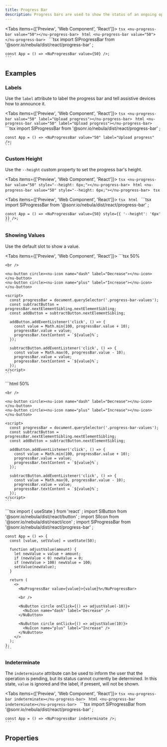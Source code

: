 ```yaml
---
title: Progress Bar
description: Progress bars are used to show the status of an ongoing operation.
---
```



<Tabs items={['Preview', 'Web Component', 'React']}>
  <Tab value="Preview">
    ```tsx
    <nu-progress-bar value="50"></nu-progress-bar>
    ```
  </Tab>
  <Tab value="Web Component">
    ```html
    <nu-progress-bar value="50"></nu-progress-bar>
    ```
  </Tab>
  <Tab value="React">
    ```tsx
    import SlProgressBar from '@sonr.io/nebula/dist/react/progress-bar'
    ;
    
    const App = () => <NuProgressBar value={50} />;
    ```
  </Tab>
</Tabs>

## Examples

### Labels

Use the `label` attribute to label the progress bar and tell assistive devices how to announce it.

<Tabs items={['Preview', 'Web Component', 'React']}>
  <Tab value="Preview">
    ```tsx
    <nu-progress-bar value="50" label="Upload progress"></nu-progress-bar>
    ```
  </Tab>
  <Tab value="Web Component">
    ```html
    <nu-progress-bar value="50" label="Upload progress"></nu-progress-bar>
    ```
  </Tab>
  <Tab value="React">
    ```tsx
    import SlProgressBar from '@sonr.io/nebula/dist/react/progress-bar'
    ;
    
    const App = () => <NuProgressBar value="50" label="Upload progress" />;
    ```
  </Tab>
</Tabs>

### Custom Height

Use the `--height` custom property to set the progress bar's height.

<Tabs items={['Preview', 'Web Component', 'React']}>
  <Tab value="Preview">
    ```tsx
    <nu-progress-bar value="50" style="--height: 6px;"></nu-progress-bar>
    ```
  </Tab>
  <Tab value="Web Component">
    ```html
    <nu-progress-bar value="50" style="--height: 6px;"></nu-progress-bar>
    ```
  </Tab>
  <Tab value="React">
    ```tsx
    ```
  </Tab>
</Tabs>

<Tabs items={['Preview', 'Web Component', 'React']}>
  <Tab value="Preview">
    ```tsx
    ```
  </Tab>
  <Tab value="Web Component">
    ```html
    ```
  </Tab>
  <Tab value="React">
    ```tsx
    import SlProgressBar from '@sonr.io/nebula/dist/react/progress-bar'
    ;
    
    const App = () => <NuProgressBar value={50} style={{ '--height': '6px' }} />;
    ```
  </Tab>
</Tabs>

### Showing Values

Use the default slot to show a value.

<Tabs items={['Preview', 'Web Component', 'React']}>
  <Tab value="Preview">
    ```tsx
    <nu-progress-bar value="50" class="progress-bar-values">50%</nu-progress-bar>
    
    <br />
    
    <nu-button circle><nu-icon name="dash" label="Decrease"></nu-icon></nu-button>
    <nu-button circle><nu-icon name="plus" label="Increase"></nu-icon></nu-button>
    
    <script>
      const progressBar = document.querySelector('.progress-bar-values');
      const subtractButton = progressBar.nextElementSibling.nextElementSibling;
      const addButton = subtractButton.nextElementSibling;
    
      addButton.addEventListener('click', () => {
        const value = Math.min(100, progressBar.value + 10);
        progressBar.value = value;
        progressBar.textContent = `${value}%`;
      });
    
      subtractButton.addEventListener('click', () => {
        const value = Math.max(0, progressBar.value - 10);
        progressBar.value = value;
        progressBar.textContent = `${value}%`;
      });
    </script>
    ```
  </Tab>
  <Tab value="Web Component">
    ```html
    <nu-progress-bar value="50" class="progress-bar-values">50%</nu-progress-bar>
    
    <br />
    
    <nu-button circle><nu-icon name="dash" label="Decrease"></nu-icon></nu-button>
    <nu-button circle><nu-icon name="plus" label="Increase"></nu-icon></nu-button>
    
    <script>
      const progressBar = document.querySelector('.progress-bar-values');
      const subtractButton = progressBar.nextElementSibling.nextElementSibling;
      const addButton = subtractButton.nextElementSibling;
    
      addButton.addEventListener('click', () => {
        const value = Math.min(100, progressBar.value + 10);
        progressBar.value = value;
        progressBar.textContent = `${value}%`;
      });
    
      subtractButton.addEventListener('click', () => {
        const value = Math.max(0, progressBar.value - 10);
        progressBar.value = value;
        progressBar.textContent = `${value}%`;
      });
    </script>
    ```
  </Tab>
  <Tab value="React">
    ```tsx
    import { useState } from 'react'
    ;
    import SlButton from '@sonr.io/nebula/dist/react/button'
    ;
    import SlIcon from '@sonr.io/nebula/dist/react/icon'
    ;
    import SlProgressBar from '@sonr.io/nebula/dist/react/progress-bar'
    ;
    
    const App = () => {
      const [value, setValue] = useState(50);
    
      function adjustValue(amount) {
        let newValue = value + amount;
        if (newValue < 0) newValue = 0;
        if (newValue > 100) newValue = 100;
        setValue(newValue);
      }
    
      return (
        <>
          <NuProgressBar value={value}>{value}%</NuProgressBar>
    
          <br />
    
          <NuButton circle onClick={() => adjustValue(-10)}>
            <NuIcon name="dash" label="Decrease" />
          </NuButton>
    
          <NuButton circle onClick={() => adjustValue(10)}>
            <NuIcon name="plus" label="Increase" />
          </NuButton>
        </>
      );
    };
    ```
  </Tab>
</Tabs>

### Indeterminate

The `indeterminate` attribute can be used to inform the user that the operation is pending, but its status cannot currently be determined. In this state, `value` is ignored and the label, if present, will not be shown.

<Tabs items={['Preview', 'Web Component', 'React']}>
  <Tab value="Preview">
    ```tsx
    <nu-progress-bar indeterminate></nu-progress-bar>
    ```
  </Tab>
  <Tab value="Web Component">
    ```html
    <nu-progress-bar indeterminate></nu-progress-bar>
    ```
  </Tab>
  <Tab value="React">
    ```tsx
    import SlProgressBar from '@sonr.io/nebula/dist/react/progress-bar'
    ;
    
    const App = () => <NuProgressBar indeterminate />;
    ```
  </Tab>
</Tabs>

## Properties

<AutoTypeTable path="./src/components/progress-bar/progress-bar.component.ts" name="NuProgressBar" />

